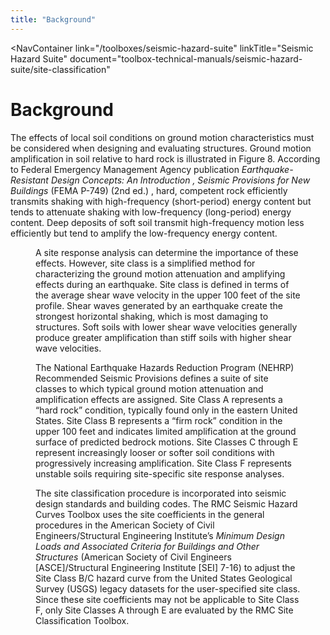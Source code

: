 ```yaml
---
title: "Background"
---
```



<NavContainer 
  link="/toolboxes/seismic-hazard-suite"
  linkTitle="Seismic Hazard Suite"
  document="toolbox-technical-manuals/seismic-hazard-suite/site-classification"
></NavContainer>

# Background

The effects of local soil conditions on ground motion characteristics must be considered when designing and evaluating structures. Ground motion
amplification in soil relative to hard rock is illustrated in Figure 8. According to Federal Emergency Management Agency publication <em>Earthquake-Resistant
Design Concepts: An Introduction , Seismic Provisions for New Buildings</em> (FEMA P-749) (2nd ed.) <Citation citationKey="FEMA2022" />, hard, competent rock
efficiently transmits shaking with high-frequency (short-period) energy content but tends to attenuate shaking with low-frequency (long-period) energy
content. Deep deposits of soft soil transmit high-frequency motion less efficiently but tend to amplify the low-frequency energy content.

<Figure
  figKey="figure-8"
  src="figures/toolbox-technical-manuals/seismic-hazard-suite/site-classification/v1.0/figures/figure8.png"
  alt="Ground motion amplification (FEMA 2022)."
  caption="Ground motion amplification (FEMA 2022)."
/>

A site response analysis can determine the importance of these effects. However, site class is a simplified method for characterizing the ground
motion attenuation and amplifying effects during an earthquake. Site class is defined in terms of the average shear wave velocity in the upper 100
feet of the site profile. Shear waves generated by an earthquake create the strongest horizontal shaking, which is most damaging to structures. Soft
soils with lower shear wave velocities generally produce greater amplification than stiff soils with higher shear wave velocities.

The National Earthquake Hazards Reduction Program (NEHRP) Recommended Seismic Provisions defines a suite of site classes to which typical ground
motion attenuation and amplification effects are assigned. Site Class A represents a “hard rock” condition, typically found only in the eastern United
States. Site Class B represents a “firm rock” condition in the upper 100 feet and indicates limited amplification at the ground surface of predicted
bedrock motions. Site Classes C through E represent increasingly looser or softer soil conditions with progressively increasing amplification. Site
Class F represents unstable soils requiring site-specific site response analyses.

The site classification procedure is incorporated into seismic design standards and building codes. The RMC Seismic Hazard Curves Toolbox uses the
site coefficients in the general procedures in the American Society of Civil Engineers/Structural Engineering Institute’s <em>Minimum Design Loads and
Associated Criteria for Buildings and Other Structures</em> (American Society of Civil Engineers [ASCE]/Structural Engineering Institute [SEI] 7-16) <Citation citationKey="ASCE2017" />
to adjust the Site Class B/C hazard curve from the United States Geological Survey (USGS) legacy datasets for the user-specified site class. Since
these site coefficients may not be applicable to Site Class F, only Site Classes A through E are evaluated by the RMC Site Classification Toolbox.

<CitationFootnote />
